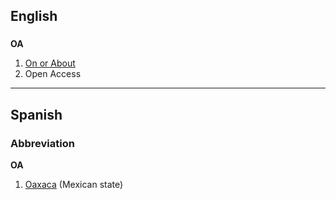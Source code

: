 ==English==

==={{initialism}}===
'''OA'''
#[[On or About]]
#Open Access

----

==Spanish==

===Abbreviation===
'''OA'''
#[[Oaxaca]] (Mexican state)